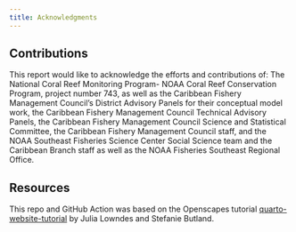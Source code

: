 ```yaml
---
title: Acknowledgments
---
```


## Contributions

This report would like to acknowledge the efforts and contributions of: 
The National Coral Reef Monitoring Program- NOAA Coral Reef Conservation Program, project number 743, as well as the Caribbean Fishery Management Council’s District Advisory Panels for their conceptual model work, the Caribbean Fishery Management Council Technical Advisory Panels, the Caribbean Fishery Management Council Science and Statistical Committee, the Caribbean Fishery Management Council staff, and the NOAA Southeast Fisheries Science Center Social Science team and the Caribbean Branch staff as well as the NOAA Fisheries Southeast Regional Office.

## Resources

This repo and GitHub Action was based on the Openscapes tutorial [quarto-website-tutorial](https://github.com/Openscapes/quarto-website-tutorial) by Julia Lowndes and Stefanie Butland.